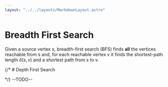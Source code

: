 ```yaml
---
layout: "../../layouts/MarkdownLayout.astro"
---
```


# Breadth First Search
Given a source vertex s, breadth-first search (BFS) finds **all** the
vertices reachable from s and, for each reachable vertex v it finds the
shortest-path length $\delta(s,v)$ and a shortest path from s to v.

<BFS client:visible />

{/* # Depth First Search

<DFS client:visible /> */}
--TODO--
